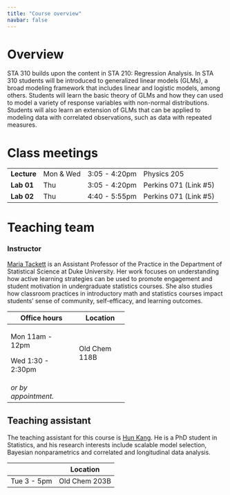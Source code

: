 ```yaml
---
title: "Course overview"
navbar: false
---
```


# Overview

STA 310 builds upon the content in STA 210: Regression Analysis. In STA 310 students will be introduced to generalized linear models (GLMs), a broad modeling framework that includes linear and logistic models, among others. Students will learn the basic theory of GLMs and how they can used to model a variety of response variables with non-normal distributions. Students will also learn an extension of GLMs that can be applied to modeling data with correlated observations, such as data with repeated measures.

# Class meetings

|             |           |               |                       |
|-------------|-----------|---------------|-----------------------|
| **Lecture** | Mon & Wed | 3:05 - 4:20pm | Physics 205           |
| **Lab 01**  | Thu       | 3:05 - 4:20pm | Perkins 071 (Link #5) |
| **Lab 02**  | Thu       | 4:40 - 5:55pm | Perkins 071 (Link #5) |

# Teaching team

### Instructor

[Maria Tackett](https://www2.stat.duke.edu/~mt324) is an Assistant Professor of the Practice in the Department of Statistical Science at Duke University. Her work focuses on understanding how active learning strategies can be used to promote engagement and student motivation in undergraduate statistics courses. She also studies how classroom practices in introductory math and statistics courses impact students' sense of community, self-efficacy, and learning outcomes.

+----------------------+---------------+
| Office hours         | Location      |
+======================+===============+
| Mon 11am - 12pm      | Old Chem 118B |
|                      |               |
| Wed 1:30 - 2:30pm    |               |
+----------------------+---------------+
| *or by appointment.* |               |
+----------------------+---------------+

## Teaching assistant

The teaching assistant for this course is [Hun Kang](https://www.linkedin.com/in/gyeonghunkang). He is a PhD student in Statistics, and his research interests include scalable model selection, Bayesian nonparametrics and correlated and longitudinal data analysis.

|             | Location      |
|-------------|---------------|
| Tue 3 - 5pm | Old Chem 203B |
